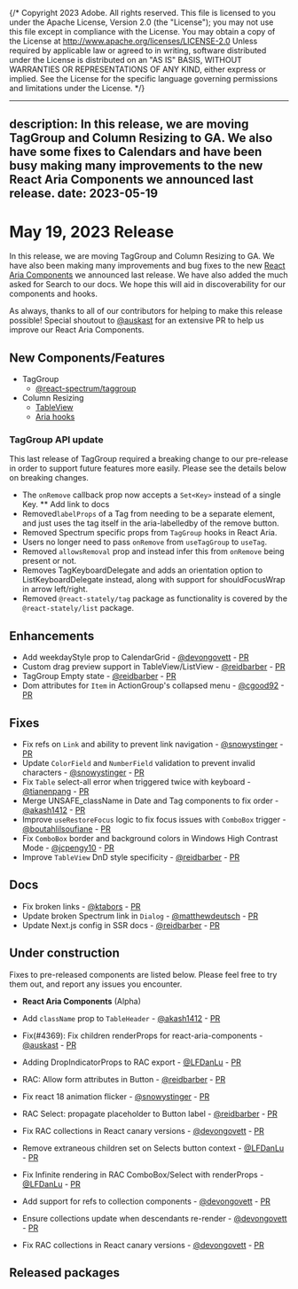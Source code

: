 {/* Copyright 2023 Adobe. All rights reserved.
This file is licensed to you under the Apache License, Version 2.0 (the "License");
you may not use this file except in compliance with the License. You may obtain a copy
of the License at http://www.apache.org/licenses/LICENSE-2.0
Unless required by applicable law or agreed to in writing, software distributed under
the License is distributed on an "AS IS" BASIS, WITHOUT WARRANTIES OR REPRESENTATIONS
OF ANY KIND, either express or implied. See the License for the specific language
governing permissions and limitations under the License. */}


---
description: In this release, we are moving TagGroup and Column Resizing to GA. We also have some fixes to Calendars and have been busy making many improvements to the new React Aria Components we announced last release.
date: 2023-05-19
---

# May 19, 2023 Release

In this release, we are moving TagGroup and Column Resizing to GA. We have also been making many improvements and bug fixes to the new [React Aria Components](../react-aria/react-aria-components.html) we announced last release. We have also added the much asked for Search to our docs. We hope this will aid in discoverability for our components and hooks.

As always, thanks to all of our contributors for helping to make this release possible! Special shoutout to [@auskast](https://github.com/auskast) for an extensive PR to help us improve our React Aria Components.

## New Components/Features

- TagGroup
  - [@react-spectrum/taggroup](https://react-spectrum.adobe.com/react-spectrum/TagGroup.html)
- Column Resizing
  - [TableView](https://react-spectrum.adobe.com/react-spectrum/TableView.html#column-resizing)
  - [Aria hooks](https://react-spectrum.adobe.com/react-aria/useTable.html#resizable-columns)

### TagGroup API update

This last release of TagGroup required a breaking change to our pre-release in order to support future features more easily. Please see the details below on breaking changes.
* The `onRemove` callback prop now accepts a `Set<Key>` instead of a single Key. ** Add link to docs
* Removed`labelProps` of a Tag from needing to be a separate element, and just uses the tag itself in the aria-labelledby of the remove button.
* Removed Spectrum specific props from `TagGroup` hooks in React Aria.
* Users no longer need to pass `onRemove` from `useTagGroup` to `useTag`.
* Removed `allowsRemoval` prop and instead infer this from `onRemove` being present or not.
* Removes TagKeyboardDelegate and adds an orientation option to ListKeyboardDelegate instead, along with support for shouldFocusWrap in arrow left/right.
* Removed `@react-stately/tag` package as functionality is covered by the `@react-stately/list` package.

## Enhancements

* Add weekdayStyle prop to CalendarGrid - [@devongovett](https://github.com/devongovett) - [PR](https://github.com/adobe/react-spectrum/pull/4519)
* Custom drag preview support in TableView/ListView - [@reidbarber](https://github.com/reidbarber) - [PR](https://github.com/adobe/react-spectrum/pull/4396)
* TagGroup Empty state - [@reidbarber](https://github.com/reidbarber) - [PR](https://github.com/adobe/react-spectrum/pull/4358)
* Dom attributes for `Item` in ActionGroup's collapsed menu - [@cgood92](https://github.com/cgood92) - [PR](https://github.com/adobe/react-spectrum/pull/4499)

## Fixes


* Fix refs on `Link` and ability to prevent link navigation - [@snowystinger](https://github.com/snowystinger) - [PR](https://github.com/adobe/react-spectrum/pull/4360)
* Update `ColorField` and `NumberField` validation to prevent invalid characters - [@snowystinger](https://github.com/snowystinger) - [PR](https://github.com/adobe/react-spectrum/pull/4389)
* Fix `Table` select-all error when triggered twice with keyboard - [@tianenpang](https://github.com/tianenpang) - [PR](https://github.com/adobe/react-spectrum/pull/4415)
* Merge UNSAFE_className in Date and Tag components to fix order  - [@akash1412](https://github.com/akash1412) - [PR](https://github.com/adobe/react-spectrum/pull/4262)
* Improve `useRestoreFocus` logic to fix focus issues with `ComboBox` trigger - [@boutahlilsoufiane](https://github.com/boutahlilsoufiane) - [PR](https://github.com/adobe/react-spectrum/pull/4353)
* Fix `ComboBox` border and background colors in Windows High Contrast Mode - [@jcpengy10](https://github.com/jcpengy10) - [PR](https://github.com/adobe/react-spectrum/pull/4453)
* Improve `TableView` DnD style specificity - [@reidbarber](https://github.com/reidbarber) - [PR](https://github.com/adobe/react-spectrum/pull/4483)

## Docs

* Fix broken links - [@ktabors](https://github.com/ktabors) - [PR](https://github.com/adobe/react-spectrum/pull/4412)
* Update broken Spectrum link in `Dialog` - [@matthewdeutsch](https://github.com/matthewdeutsch) - [PR](https://github.com/adobe/react-spectrum/pull/4437)
* Update Next.js config in SSR docs - [@reidbarber](https://github.com/reidbarber) - [PR](https://github.com/adobe/react-spectrum/pull/4379)


## Under construction

Fixes to pre-released components are listed below. Please feel free to try them out, and report any issues you encounter.

* **React Aria Components** (Alpha)

* Add `className` prop to `TableHeader` - [@akash1412](https://github.com/akash1412) - [PR](https://github.com/adobe/react-spectrum/pull/4424)
* Fix(#4369): Fix children renderProps for react-aria-components - [@auskast](https://github.com/auskast) - [PR](https://github.com/adobe/react-spectrum/pull/4385)
* Adding DropIndicatorProps to RAC export - [@LFDanLu](https://github.com/LFDanLu) - [PR](https://github.com/adobe/react-spectrum/pull/4449)
* RAC: Allow form attributes in Button - [@reidbarber](https://github.com/reidbarber) - [PR](https://github.com/adobe/react-spectrum/pull/4452)
* Fix react 18 animation flicker - [@snowystinger](https://github.com/snowystinger) - [PR](https://github.com/adobe/react-spectrum/pull/4435)
* RAC Select: propagate placeholder to Button label - [@reidbarber](https://github.com/reidbarber) - [PR](https://github.com/adobe/react-spectrum/pull/4512)
* Fix RAC collections in React canary versions - [@devongovett](https://github.com/devongovett) - [PR](https://github.com/adobe/react-spectrum/pull/4518)
* Remove extraneous children set on Selects button context - [@LFDanLu](https://github.com/LFDanLu) - [PR](https://github.com/adobe/react-spectrum/pull/4544)
* Fix Infinite rendering in RAC ComboBox/Select with renderProps - [@LFDanLu](https://github.com/LFDanLu) - [PR](https://github.com/adobe/react-spectrum/pull/4520)
* Add support for refs to collection components - [@devongovett](https://github.com/devongovett) - [PR](https://github.com/adobe/react-spectrum/pull/4538)
* Ensure collections update when descendants re-render - [@devongovett](https://github.com/devongovett) - [PR](https://github.com/adobe/react-spectrum/pull/4536)
* Fix RAC collections in React canary versions - [@devongovett](https://github.com/devongovett) - [PR](https://github.com/adobe/react-spectrum/pull/4518)

## Released packages

```
```
